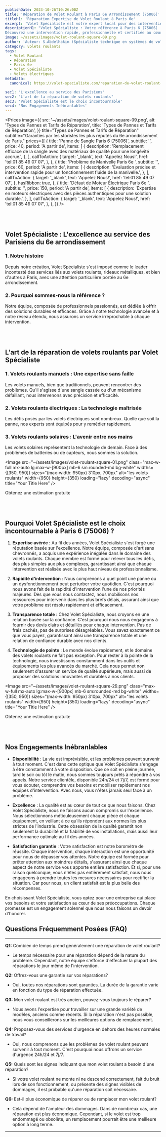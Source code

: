 ```yaml
---
publishDate: 2023-10-26T10:26:00Z
title: 'Réparation de Volet Roulant à Paris 6e Arrondissement (75006)'
titleH1: 'Réparation Expertise de Volet Roulant à Paris 6e'
excerpt: 'Volet Spécialiste est votre expert local pour des interventions rapides, professionnelles et certifiées dans le 6e arrondissement de Paris. Découvrez nos services.'
descriptionH1: "Volet Spécialiste : Votre référence à Paris 6 (75006)
Découvrez une intervention rapide, professionnelle et certifiée au cœur du 6e arrondissement. Pour un service inégalé et une tranquillité d'esprit garantie, contactez-nous dès maintenant et appelez au ☎ 01 85 49 07 07 ."
image: ~/assets/images/volet-roulant-square-09.png
author: 'Auteur: S.Abdelhakim (Spécialiste technique en systèmes de volets roulants)'
category: volets roulants
tags:
  - Volet Roulant
  - Réparation
  - Paris 6e
  - Volet Spécialiste
  - Volets électriques
metadata:
  canonical: https://volet-specialiste.com/reparation-de-volet-roulant-a-paris-6

sec1: "L'excellence au service des Parisiens"
sec2: "L'art de la réparation de volets roulants"
sec3: 'Volet Spécialiste est le choix incontournable'
sec4: 'Nos Engagements Inébranlables'
---
```



<Prices
  image={{
    src: '~/assets/images/volet-roulant-square-09.png',
    alt: 'Types de Pannes et Tarifs de Réparation',
    title: 'Types de Pannes et Tarifs de Réparation',
  }}
  title="Types de Pannes et Tarifs de Réparation"
  subtitle="Garanties par les storistes les plus réputés du 6e arrondissement de Paris."
  prices={[
    {
      title: 'Panne de Sangle Paris 6 (75006)',
      subtitle: '',
      price: 40,
      period: 'A partir de',
      items: [
        {
          description: 'Remplacement efficace de la sangle avec des matériaux de qualité pour une longévité accrue.',
        },
      ],
      callToAction: {
        target: '_blank',
        text: 'Appelez Nous!',
        href: 'tel:01 85 49 07 07',
      },
    },
    {
      title: 'Problème de Manivelle Paris 6e ',
      subtitle: '',
      price: 60,
      period: 'A partir de',
      items: [
        {
          description: 'Évaluation précise et intervention rapide pour un fonctionnement fluide de la manivelle.',
        },
      ],
      callToAction: {
        target: '_blank',
        text: 'Appelez Nous!',
        href: 'tel:01 85 49 07 07',
      },
      hasRibbon: true,
    },
    {
      title: 'Défaut de Moteur Électrique Paris 6e ',
      subtitle: '',
      price: 150,
      period: 'A partir de',
      items: [
        {
          description: 'Expertise en moteurs électriques avec des pièces authentiques pour une solution durable.',
        },
      ],
      callToAction: {
        target: '_blank',
        text: 'Appelez Nous!',
        href: 'tel:01 85 49 07 07',
      },
    },
  ]}
/>

<a id="section1"></a>
<br />
<br />

## **Volet Spécialiste : L'excellence au service des Parisiens du 6e arrondissement**

### 1. Notre histoire

Depuis notre création, Volet Spécialiste s'est imposé comme le leader incontesté des services liés aux volets roulants, rideaux métalliques, et bien d'autres à Paris, avec une attention particulière portée au 6e arrondissement.

### 2. Pourquoi sommes-nous la référence ?

Notre équipe, composée de professionnels passionnés, est dédiée à offrir des solutions durables et efficaces. Grâce à notre technologie avancée et à notre réseau étendu, nous assurons un service irréprochable à chaque intervention.

<a id="section2"></a>
<br />
<br />

## **L'art de la réparation de volets roulants par Volet Spécialiste**

### 1. Volets roulants manuels : Une expertise sans faille

Les volets manuels, bien que traditionnels, peuvent rencontrer des problèmes. Qu'il s'agisse d'une sangle cassée ou d'un mécanisme défaillant, nous intervenons avec précision et efficacité.

### 2. Volets roulants électriques : La technologie maîtrisée

Les défis posés par les volets électriques sont nombreux. Quelle que soit la panne, nos experts sont équipés pour y remédier rapidement.

### 3. Volets roulants solaires : L'avenir entre nos mains

Les volets solaires représentent la technologie de demain. Face à des problèmes de batteries ou de capteurs, nous sommes la solution.

<Image
  src="~/assets/images/volet-roulant-square-01.png"
  class="max-w-full mx-auto lg:max-w-[900px] mb-6 sm:rounded-md bg-white"
  widths={[350, 950]}
  sizes="(max-width: 950px) 310px, 700px"
  alt="les volets roulants"
  width={950}
  height={350}
  loading="lazy"
  decoding="async"
  title="Your Title Here"
/>

<div class="md:hidden">
  <TelMob
    callToAction={{
      text: 'Appelez Nous',
      href: 'tel:01 85 49 07 07',
    }}
  >
    <Fragment slot="title">Obtenez une estimation gratuite</Fragment>
  </TelMob>
</div>

<a id="section3"></a>
<br />
<br />

## Pourquoi Volet Spécialiste est le choix incontournable à Paris 6 (75006) ?

1. **Expertise avérée** : Au fil des années, Volet Spécialiste s'est forgé une réputation basée sur l'excellence. Notre équipe, composée d'artisans chevronnés, a acquis une expérience inégalée dans le domaine des volets roulants. Chaque membre est formé pour relever tous les défis, des plus simples aux plus complexes, garantissant ainsi que chaque intervention est réalisée avec le plus haut niveau de professionnalisme.

2. **Rapidité d'intervention** : Nous comprenons à quel point une panne ou un dysfonctionnement peut perturber votre quotidien. C'est pourquoi nous avons fait de la rapidité d'intervention l'une de nos priorités majeures. Dès que vous nous contactez, nous mobilisons nos ressources pour intervenir dans les plus brefs délais, assurant ainsi que votre problème est résolu rapidement et efficacement.

3. **Transparence totale** : Chez Volet Spécialiste, nous croyons en une relation basée sur la confiance. C'est pourquoi nous nous engageons à fournir des devis clairs et détaillés pour chaque intervention. Pas de frais cachés, pas de surprises désagréables. Vous savez exactement ce que vous payez, garantissant ainsi une transparence totale et une relation de confiance durable avec nos clients.

4. **Technologie de pointe** : Le monde évolue rapidement, et le domaine des volets roulants ne fait pas exception. Pour rester à la pointe de la technologie, nous investissons constamment dans les outils et équipements les plus avancés du marché. Cela nous permet non seulement d'assurer un service de qualité supérieure, mais aussi de proposer des solutions innovantes et durables à nos clients.

<Image
  src="~/assets/images/volet-roulant-square-29.png"
  class="max-w-full mx-auto lg:max-w-[900px] mb-6 sm:rounded-md bg-white"
  widths={[350, 950]}
  sizes="(max-width: 950px) 310px, 700px"
  alt="les volets roulants"
  width={950}
  height={350}
  loading="lazy"
  decoding="async"
  title="Your Title Here"
/>

<div class="md:hidden">
  <TelMob
    callToAction={{
      text: 'Appelez Nous',
      href: 'tel:01 85 49 07 07',
    }}
  >
    <Fragment slot="title">Obtenez une estimation gratuite</Fragment>
  </TelMob>
</div>

<a id="section4"></a>
<br />
<br />

## **Nos Engagements Inébranlables**

- **Disponibilité** : La vie est imprévisible, et les problèmes peuvent survenir à tout moment. C'est dans cette optique que Volet Spécialiste s'engage à être constamment à votre disposition. Que ce soit en pleine journée, tard le soir ou tôt le matin, nous sommes toujours prêts à répondre à vos appels. Notre service clientèle, disponible 24h/24 et 7j/7, est formé pour vous écouter, comprendre vos besoins et mobiliser rapidement nos équipes d'intervention. Avec nous, vous n'êtes jamais seul face à un problème.

- **Excellence** : La qualité est au cœur de tout ce que nous faisons. Chez Volet Spécialiste, nous ne faisons aucun compromis sur l'excellence. Nous sélectionnons méticuleusement chaque pièce et chaque équipement, en veillant à ce qu'ils répondent aux normes les plus strictes de l'industrie. Cette obsession de la qualité garantit non seulement la durabilité et la fiabilité de vos installations, mais aussi leur performance optimale au fil des années.
- **Satisfaction garantie** : Votre satisfaction est notre baromètre de réussite. Chaque intervention, chaque interaction est une opportunité pour nous de dépasser vos attentes. Notre équipe est formée pour prêter attention aux moindres détails, s'assurant ainsi que chaque aspect de notre service vous apporte entière satisfaction. Et si, pour une raison quelconque, vous n'êtes pas entièrement satisfait, nous nous engageons à prendre toutes les mesures nécessaires pour rectifier la situation. Car pour nous, un client satisfait est la plus belle des récompenses.

En choisissant Volet Spécialiste, vous optez pour une entreprise qui place vos besoins et votre satisfaction au cœur de ses préoccupations. Chaque promesse est un engagement solennel que nous nous faisons un devoir d'honorer.

## Questions Fréquemment Posées (FAQ)

---

**Q1:** Combien de temps prend généralement une réparation de volet roulant?

- Le temps nécessaire pour une réparation dépend de la nature du problème. Cependant, notre équipe s'efforce d'effectuer la plupart des réparations le jour même de l'intervention.

**Q2:** Offrez-vous une garantie sur vos réparations?

- Oui, toutes nos réparations sont garanties. La durée de la garantie varie en fonction du type de réparation effectuée.

**Q3:** Mon volet roulant est très ancien, pouvez-vous toujours le réparer?

- Nous avons l'expertise pour travailler sur une grande variété de modèles, anciens comme récents. Si la réparation n'est pas possible, nous vous conseillerons sur les meilleures options de remplacement.

**Q4:** Proposez-vous des services d'urgence en dehors des heures normales de travail?

- Oui, nous comprenons que les problèmes de volet roulant peuvent survenir à tout moment. C'est pourquoi nous offrons un service d'urgence 24h/24 et 7j/7.

**Q5:** Quels sont les signes indiquant que mon volet roulant a besoin d'une réparation?

- Si votre volet roulant ne monte ni ne descend correctement, fait du bruit lors de son fonctionnement, ou présente des signes visibles de dommages, il est probable qu'une réparation soit nécessaire.

**Q6:** Est-il plus économique de réparer ou de remplacer mon volet roulant?

- Cela dépend de l'ampleur des dommages. Dans de nombreux cas, une réparation est plus économique. Cependant, si le volet est trop endommagé ou obsolète, un remplacement pourrait être une meilleure option à long terme.

---
